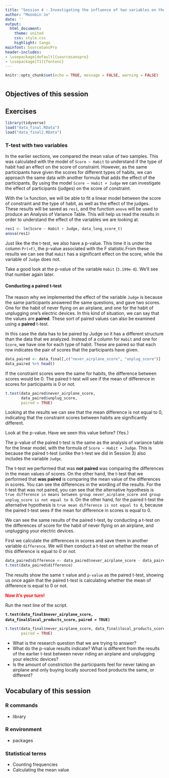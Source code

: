```yaml
---
title: "Session 4 : Investigating the influence of two variables on the score"
author: "Moonbin Jo"
date: ''
output:
  html_document:
    theme: united
    css: style.css
    highlight: tango
mainfont: SourceSansPro
header-includes:
- \usepackage[default]{sourcesanspro}
- \usepackage[T1]{fontenc}
---
```


```r
knitr::opts_chunk$set(echo = TRUE, message = FALSE, warning = FALSE)
```

# {.tabset .tabset-fade .tabset-pills}

##  Objectives of this session

## Exercises

```r
library(tidyverse)
load("data_final.RData")
load("data_final2.RData")
```

### T-test with two variables

In the earlier sections, we compared the mean value of two samples. This was calculated with the model of `Score ~ Habit` to understand if the type of habit had an effect on the score of constraint. However, as the same participants have given the scores for different types of habits, we can approach the same data with another formula that adds the effect of the participants. By using the model `Score ~ Habit + Judge` we can investigate the effect of participants (judges) on the score of constraint. 

With the `lm` function, we will be able to fit a linear model between the score of constraint and the type of habit, as well as the effect of the judges. These results will be saved as `res1`, and the function `anova` will be used to produce an Analysis of Variance Table. This will help us read the results in order to understand the effect of the variables we are looking at.

```r
res1 <- lm(Score ~ Habit + Judge, data_long_score_t)
anova(res1)
```

Just like the the t-test, we also have a p-value. This time it is under the column `Pr(>F)`, the p-value associated with the F statistic.From these results we can see that `Habit` has a significant effect on the score, while the variable of `Judge` does not. 

Take a good look at the p-value of the variable `Habit` (`3.199e-8`). We'll see that number again later.

#### Conducting a paired t-test

The reason why we implemented the effect of the variable `Judge` is because the same participants answered the same questions, and gave two scores. One for the habit of never flying on an airplane, and one for the habit of unplugging one's electric devices. In this kind of situation, we can say that the values are **paired**. These sort of paired values can also be examined using a **paired** t-test.

In this case the data has to be paired by Judge so it has a different structure than the data that we analyzed. Instead of a column for `Habit` and one for `Score`, we have one for each type of habit. These are paired so that each row indicates the pair of scores that the participants have given.

```r
data_paired <- data_final[,c("never_airplane_score", "unplug_score")]
data_paired %>% head()
```

If the constraint scores were the same for habits, the difference between scores would be 0. The paired t-test will see if the mean of difference in scores for participants is 0 or not.

```r
t.test(data_paired$never_airplane_score,
       data_paired$unplug_score,
       paired = TRUE)
```

Looking at the results we can see that the mean difference is not equal to 0, indicating that the constraint scores between habits are significantly different.

Look at the p-value. Have we seen this value before? (Yes.)

The p-value of the paired t-test is the same as the analysis of variance table for the linear model, with the formula of `Score ~ Habit + Judge`. This is because the paired t-test (unlike the t-test we did in Session 3) also includes the variable `Judge`.

The t-test we performed that was **not paired** was comparing the differences in the mean values of scores. On the other hand, the t-test that we performed that **was paired** is comparing the mean value of the differences in scores. 
You can see the differences in the wording of the results. For the t-test that was not paired, you can see that the alternative hypothesis is `true difference in means between group never_airplane_score and group unplug_score is not equal to 0`. On the other hand, for the paired t-test the alternative hypothesis is `true mean difference is not equal to 0`, because the paired t-test sees if the mean for difference in scores is equal to 0.

We can see the same results of the paired t-test, by conducting a t-test on the differences of score for the habit of never flying on an airplane, and unplugging your electric devices.

First we calculate the differences in scores and save them in another variable `difference`. We will then conduct a t-test on whether the mean of this difference is equal to 0 or not.

```r
data_paired$difference <- data_paired$never_airplane_score - data_paired$unplug_score
t.test(data_paired$difference)
```

The results show the same `t` value and `p-value` as the paired t-test, showing us once again that the paired t-test is calculating whether the mean of difference is equal to 0 or not.

[**Now it's your turn!**]{style="color:red"}

Run the next line of the script.

**`t.test(data_final$never_airplane_score, data_final$local_products_score,`** **`paired = TRUE)`**

```r
t.test(data_final$never_airplane_score, data_final$local_products_score,
       paired = TRUE)
```

-   What is the research question that we are trying to answer?
-   What do the p-value results indicate? What is different from the results of the earlier t-test between never riding an airplane and unplugging your electric devices?
-   Is the amount of constriction the participants feel for never taking an airplane and only buying locally sourced food products the same, or different?

## Vocabulary of this session

### R commands
- library


### R environment
- packages

### Statistical terms
- Counting frequencies
- Calculating the mean value